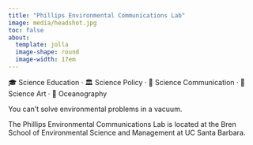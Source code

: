 ```yaml
---
title: "Phillips Environmental Communications Lab"
image: media/headshot.jpg
toc: false
about: 
  template: jolla
  image-shape: round
  image-width: 17em
---
```


🎓 Science Education · 🏛️ Science Policy · 🧬 Science Communication · 🎨 Science Art · 🌊 Oceanography

You can't solve environmental problems in a vacuum.

The Phillips Environmental Communications Lab is located at the Bren School of Environmental Science and Management at UC Santa Barbara.
